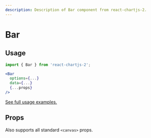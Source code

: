 ```yaml
---
description: Description of Bar component from react-chartjs-2.
---
```



# Bar

## Usage

```jsx
import { Bar } from 'react-chartjs-2';

<Bar
  options={...}
  data={...}
  {...props}
/>
```

[See full usage examples.](/tags/bar-chart)

## Props

Also supports all standard `<canvas>` props.

<PropsTable component='Bar' />
